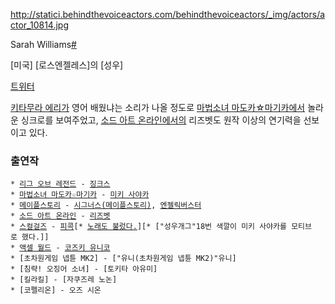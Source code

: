 http://statici.behindthevoiceactors.com/behindthevoiceactors/_img/actors/actor_10814.jpg 

Sarah Williams[http://www.behindthevoiceactors.com/Sarah-Williams/ #]

[미국] [로스엔젤레스]의 [성우]

[https://mobile.twitter.com/SarahAnneWillia 트위터]

[[키타무라 에리]]가 영어 배웠냐는 소리가 나올 정도로 [[마법소녀 마도카☆마기카]]에서 놀라운 싱크로를 보여주었고, [[소드 아트 온라인]]에서의 리즈벳도 원작 이상의 연기력을 선보이고 있다.

=== 출연작 ===
 * [[리그 오브 레전드]] - [[징크스(리그 오브 레전드)|징크스]]
 * [[마법소녀 마도카☆마기카]] - [[미키 사야카]]
 * [[메이플스토리]] - [[시그너스(메이플스토리)]], [[엔젤릭버스터]]
 * [[소드 아트 온라인]] - [[리즈벳]]
 * [[스컬걸즈]] - [[피콕]][* [http://m.youtube.com/watch?v=64amFt7vTYc&desktop_uri=%2Fwatch%3Fv%3D64amFt7vTYc 노래도 불렀다.]][* ["성우개그"18번 색깔이 미키 사야카를 모티브로 했다.]]
 * [[액셀 월드]] - [[코즈키 유니코]]
 * [초차원게임 넵튠 MK2] - ["유니(초차원게임 넵튠 MK2)"유니]
 * [침략! 오징어 소녀] - [토키타 아유미]
 * [킬라킬] - [자쿠즈레 노논]
 * [코펠리온] - 오즈 시온
